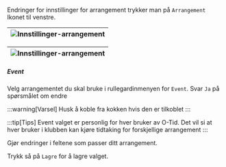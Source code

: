 Endringer for innstillinger for arrangement trykker man på `Arrangement` Ikonet til venstre.

|![Innstillinger-arrangement](/img/innstillingerarrangement_1.png)|
|-|

|![Innstillinger-arrangement](/img/innstillingerarrangement_2.png)|
|-|

##### Event
Velg arrangementet du skal bruke i rullegardinmenyen for `Event`. Svar `Ja` på spørsmålet om endre

:::warning[Varsel]
Husk å koble fra kokken hvis den er tilkoblet
:::

:::tip[Tips]
Event valget er personlig for hver bruker av O-Tid. Det vil si at hver bruker i klubben kan kjøre tidtaking for forskjellige arrangement
:::

Gjør endringer i feltene som passer ditt arrangement.

Trykk så på `Lagre` for å lagre valget.


